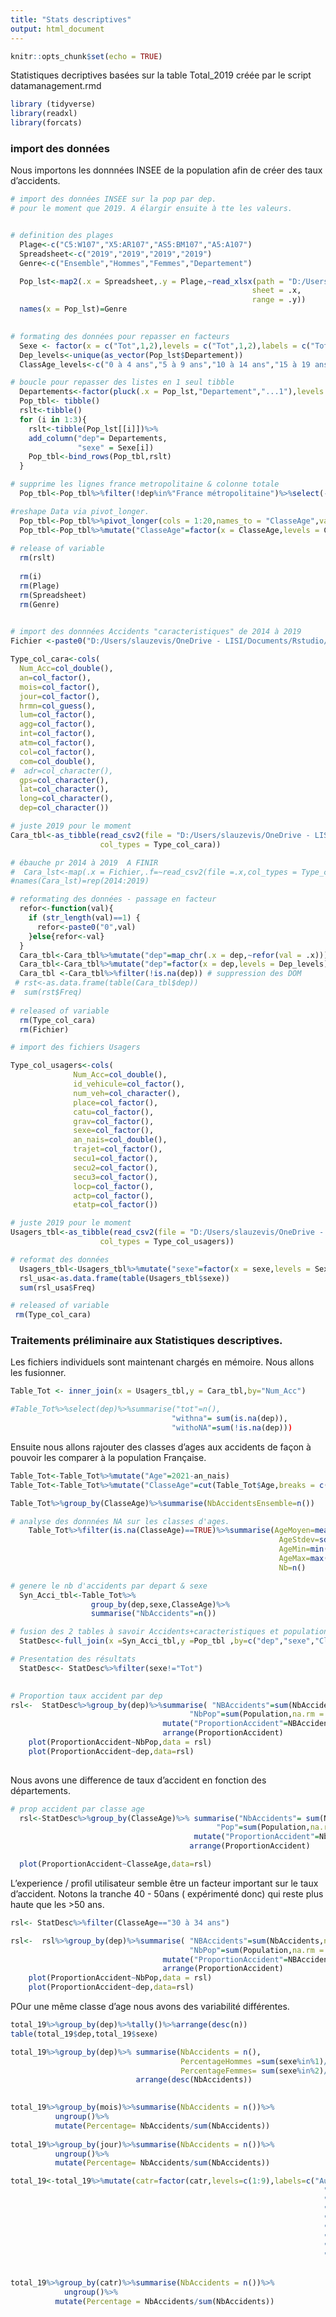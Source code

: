 ---
title: "Stats descriptives"
output: html_document
---

```{r setup, include=FALSE}
knitr::opts_chunk$set(echo = TRUE)
```

Statistiques decriptives basées sur la table Total_2019 créée par le script datamanagement.rmd

```{r librairies}
library (tidyverse)
library(readxl)
library(forcats)
```
### import des données

Nous importons les donnnées INSEE de la population afin de créer des taux d'accidents. 
```{r importDonneesPop}
# import des données INSEE sur la pop par dep.
# pour le moment que 2019. A élargir ensuite à tte les valeurs.


# definition des plages
  Plage<-c("C5:W107","X5:AR107","AS5:BM107","A5:A107")
  Spreadsheet<-c("2019","2019","2019","2019")
  Genre<-c("Ensemble","Hommes","Femmes","Departement")

  Pop_lst<-map2(.x = Spreadsheet,.y = Plage,~read_xlsx(path = "D:/Users/slauzevis/OneDrive - LISI/Documents/Rstudio/PFE/Data_dowloaded/Population/estim-pop-dep-sexe-aq-1975-2021.xlsx",
                                                      sheet = .x,
                                                      range = .y))
  names(x = Pop_lst)=Genre

  
# formating des données pour repasser en facteurs 
  Sexe <- factor(x = c("Tot",1,2),levels = c("Tot",1,2),labels = c("Tot","1","2")) 
  Dep_levels<-unique(as_vector(Pop_lst$Departement))
  ClassAge_levels<-c("0 à 4 ans","5 à 9 ans","10 à 14 ans","15 à 19 ans","20 à 24 ans","25 à 29 ans","30 à 34 ans","35 à 39 ans","40 à 44 ans","45 à 49 ans","50 à 54 ans","55 à 59 ans","60 à 64 ans","65 à 69 ans","70 à 74 ans","75 à 79 ans","80 à 84 ans","85 à 89 ans","90 à 94 ans","95 ans et plus")

# boucle pour repasser des listes en 1 seul tibble
  Departements<-factor(pluck(.x = Pop_lst,"Departement","...1"),levels = Dep_levels)
  Pop_tbl<- tibble()
  rslt<-tibble()
  for (i in 1:3){
    rslt<-tibble(Pop_lst[[i]])%>%
    add_column("dep"= Departements,
               "sexe" = Sexe[i])
    Pop_tbl<-bind_rows(Pop_tbl,rslt)
  }

# supprime les lignes france metropolitaine & colonne totale
  Pop_tbl<-Pop_tbl%>%filter(!dep%in%"France métropolitaine")%>%select(-Total)  

#reshape Data via pivot_longer.
  Pop_tbl<-Pop_tbl%>%pivot_longer(cols = 1:20,names_to = "ClasseAge",values_to = "Population")
  Pop_tbl<-Pop_tbl%>%mutate("ClasseAge"=factor(x = ClasseAge,levels = ClassAge_levels))
  
# release of variable
  rm(rslt)  
  
  rm(i)
  rm(Plage)
  rm(Spreadsheet)
  rm(Genre)
  
```

```{r  import des donnees brutes accidents CARACTERISTIQUE}
# import des donnnées Accidents "caracteristiques" de 2014 à 2019
Fichier <-paste0("D:/Users/slauzevis/OneDrive - LISI/Documents/Rstudio/PFE/Data_dowloaded/Caracteristiques/caracteristiques_",rep(2014:2019),".csv")

Type_col_cara<-cols(
  Num_Acc=col_double(),
  an=col_factor(),
  mois=col_factor(),
  jour=col_factor(), 
  hrmn=col_guess(),
  lum=col_factor(),
  agg=col_factor(),
  int=col_factor(),
  atm=col_factor(),
  col=col_factor(),
  com=col_double(),
#  adr=col_character(),
  gps=col_character(),
  lat=col_character(),
  long=col_character(),
  dep=col_character())

# juste 2019 pour le moment
Cara_tbl<-as_tibble(read_csv2(file = "D:/Users/slauzevis/OneDrive - LISI/Documents/Rstudio/PFE/Data_dowloaded/Caracteristiques/caracteristiques_2019.csv",
                    col_types = Type_col_cara)) 

# ébauche pr 2014 à 2019  A FINIR
#  Cara_lst<-map(.x = Fichier,.f=~read_csv2(file =.x,col_types = Type_col))
#names(Cara_lst)=rep(2014:2019)                    

# reformating des données - passage en facteur
  refor<-function(val){
    if (str_length(val)==1) { 
      refor<-paste0("0",val)
    }else{refor<-val}
  }
  Cara_tbl<-Cara_tbl%>%mutate("dep"=map_chr(.x = dep,~refor(val = .x)))
  Cara_tbl<-Cara_tbl%>%mutate("dep"=factor(x = dep,levels = Dep_levels))
  Cara_tbl <-Cara_tbl%>%filter(!is.na(dep)) # suppression des DOM
 # rst<-as.data.frame(table(Cara_tbl$dep))
#  sum(rst$Freq)
  
# released of variable
  rm(Type_col_cara)
  rm(Fichier)
```


```{r import des donnees brutes accidents USAGER}
# import des fichiers Usagers 

Type_col_usagers<-cols(
              Num_Acc=col_double(),
              id_vehicule=col_factor(),
              num_veh=col_character(),
              place=col_factor(),
              catu=col_factor(),
              grav=col_factor(),
              sexe=col_factor(),
              an_nais=col_double(),
              trajet=col_factor(),
              secu1=col_factor(),
              secu2=col_factor(),
              secu3=col_factor(),
              locp=col_factor(),
              actp=col_factor(),
              etatp=col_factor())

# juste 2019 pour le moment
Usagers_tbl<-as_tibble(read_csv2(file = "D:/Users/slauzevis/OneDrive - LISI/Documents/Rstudio/PFE/Data_dowloaded/Usagers/usagers-2019.csv",
                    col_types = Type_col_usagers)) 

# reformat des données
  Usagers_tbl<-Usagers_tbl%>%mutate("sexe"=factor(x = sexe,levels = Sexe))
  rsl_usa<-as.data.frame(table(Usagers_tbl$sexe))
  sum(rsl_usa$Freq)

# released of variable
 rm(Type_col_cara)

```


### Traitements préliminaire aux Statistiques descriptives.

Les fichiers individuels sont maintenant chargés en mémoire. Nous allons les fusionner. 
```{r Fusion tables Usagers et Caractéristique}
Table_Tot <- inner_join(x = Usagers_tbl,y = Cara_tbl,by="Num_Acc")

#Table_Tot%>%select(dep)%>%summarise("tot"=n(),
                                    "withna"= sum(is.na(dep)),
                                    "withoNA"=sum(!is.na(dep)))
```

Ensuite nous allons rajouter des classes d'ages aux accidents de façon à pouvoir les comparer à la population Française. 

```{r rajout Classe age dans Accident}

Table_Tot<-Table_Tot%>%mutate("Age"=2021-an_nais)
Table_Tot<-Table_Tot%>%mutate("ClasseAge"=cut(Table_Tot$Age,breaks = c(0,4,9,14,19,24,29,34,39,44,49,54,59,64,69,74,79,84,89,94,95),labels = ClassAge_levels))

Table_Tot%>%group_by(ClasseAge)%>%summarise(NbAccidentsEnsemble=n())

```


```{r analyse classe age avec NA}
# analyse des donnnées NA sur les classes d'ages.
    Table_Tot%>%filter(is.na(ClasseAge)==TRUE)%>%summarise(AgeMoyen=mean(Age),
                                                            AgeStdev=sd(Age),
                                                            AgeMin=min(Age),
                                                            AgeMax=max(Age),
                                                            Nb=n()                                                       )

```

```{r On batit le tibble pr les stats des}

# genere le nb d'accidents par depart & sexe
  Syn_Acci_tbl<-Table_Tot%>%
                  group_by(dep,sexe,ClasseAge)%>%
                  summarise("NbAccidents"=n())

# fusion des 2 tables à savoir Accidents+caracteristiques et population
  StatDesc<-full_join(x =Syn_Acci_tbl,y =Pop_tbl ,by=c("dep","sexe","ClasseAge"))

# Presentation des résultats
  StatDesc<- StatDesc%>%filter(sexe!="Tot")
  
```



```{r Grah & analyse par départements}
# Proportion taux accident par dep
rsl<-  StatDesc%>%group_by(dep)%>%summarise( "NBAccidents"=sum(NbAccidents,na.rm = TRUE),
                                        "NbPop"=sum(Population,na.rm = TRUE))%>%
                                  mutate("ProportionAccident"=NBAccidents/NbPop)%>%
                                  arrange(ProportionAccident)
    plot(ProportionAccident~NbPop,data = rsl)
    plot(ProportionAccident~dep,data=rsl)
  

```
Nous avons une difference de taux d'accident en fonction des départements.

```{r graph classe age}
# prop accident par classe age
  rsl<-StatDesc%>%group_by(ClasseAge)%>% summarise("NbAccidents"= sum(NbAccidents,na.rm = TRUE),
                                              "Pop"=sum(Population,na.rm = TRUE))%>%
                                         mutate("ProportionAccident"=NbAccidents/Pop)%>%
                                        arrange(ProportionAccident)

  plot(ProportionAccident~ClasseAge,data=rsl)
```
L'experience / profil utilisateur semble être un facteur important sur le taux d'accident.
Notons la tranche 40 - 50ans ( expérimenté donc) qui reste plus haute que les >50 ans. 


```{r pour 1 classe age la proportion par dep}
rsl<- StatDesc%>%filter(ClasseAge=="30 à 34 ans")

rsl<-  rsl%>%group_by(dep)%>%summarise( "NBAccidents"=sum(NbAccidents,na.rm = TRUE),
                                        "NbPop"=sum(Population,na.rm = TRUE))%>%
                                  mutate("ProportionAccident"=NBAccidents/NbPop)%>%
                                  arrange(ProportionAccident)
    plot(ProportionAccident~NbPop,data = rsl)
    plot(ProportionAccident~dep,data=rsl)
```

POur une même classe d'age nous avons des variabilité différentes.








```{r NbAccidentPerDep}
total_19%>%group_by(dep)%>%tally()%>%arrange(desc(n))
table(total_19$dep,total_19$sexe)

total_19%>%group_by(dep)%>% summarise(NbAccidents = n(),
                                      PercentageHommes =sum(sexe%in%1)/n(),
                                      PercentageFemmes= sum(sexe%in%2)/n())%>%
                            arrange(desc(NbAccidents))
                           

```

```{r NbAccidendsParMois& Jour}

total_19%>%group_by(mois)%>%summarise(NbAccidents = n())%>%
          ungroup()%>%
          mutate(Percentage= NbAccidents/sum(NbAccidents))
                 
total_19%>%group_by(jour)%>%summarise(NbAccidents = n())%>%
          ungroup()%>%
          mutate(Percentage= NbAccidents/sum(NbAccidents))     


```



```{r  Categorie de route}
total_19<-total_19%>%mutate(catr=factor(catr,levels=c(1:9),labels=c("Autoroute",
                                                                      "Route nationale",
                                                                      "Route Départementale",
                                                                      "Voie Communales",
                                                                      "Hors réseau public",
                                                                      "Parc de stationnement ouvert à la circulation publique",
                                                                      "Routes de métropole urbaine",
                                                                      "Non Spécifié",
                                                                      "autre")))
                                                                      

total_19%>%group_by(catr)%>%summarise(NbAccidents = n())%>%
            ungroup()%>%
          mutate(Percentage = NbAccidents/sum(NbAccidents))
```
  



